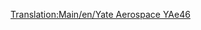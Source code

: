 [[Translation:Main/en/Yate Aerospace YAe46]]
{{Template:Aeronaves/Es
|Nombre=Yate Aerospace YAe46
|Imagen=[[File:en/BritishAerospaceBAe46.png|Yate Aerospace YAe46]]
|Precio=65.624 € (32.812 £)
|Velocidad=947 km/h (592 mph)
|Coste-anual=7.030 € (3,515 £)
|Diseño=1980
|Duración=25
|Capacidad=80 pasajeros y 10 sacos de correo
|
|Descripción=Pequeño avión hecho para vuelos de cortas distancias. Baratos pero sacrifican la capacidad. Trabaja bien en Aeropuertos pequeños y de intercambio.
|Vida-real=British Aerospace BAe146
}}